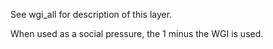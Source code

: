 See wgi_all for description of this layer.

When used as a social pressure, the 1 minus the WGI is used.

